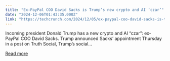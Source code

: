 ```yaml
---
title: "Ex-PayPal COO David Sacks is Trump’s new crypto and AI ‘czar’"
date: "2024-12-06T01:43:35.000Z"
link: "https://techcrunch.com/2024/12/05/ex-paypal-coo-david-sacks-is-trumps-new-crypto-and-ai-czar/"
---
```


Incoming president Donald Trump has a new crypto and AI &#8220;czar&#8221;: ex-PayPal COO David Sacks. Trump announced Sacks&#8217; appointment Thursday in a post on Truth Social, Trump&#8217;s social...

[Read more](https://techcrunch.com/2024/12/05/ex-paypal-coo-david-sacks-is-trumps-new-crypto-and-ai-czar/)
